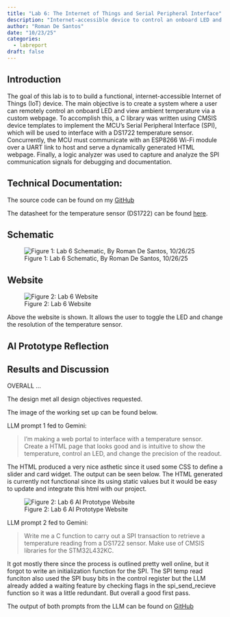 ```yaml
---
title: "Lab 6: The Internet of Things and Serial Peripheral Interface"
description: "Internet-accessible device to control an onboard LED and measure ambient temperature"
author: "Roman De Santos"
date: "10/23/25"
categories:
  - labreport
draft: false
---
```


## Introduction

The goal of this lab is to to build a functional, internet-accessible Internet of Things (IoT) device. The main objective is to create a system where a user can remotely control an onboard LED and view ambient temperature via a custom webpage. To accomplish this, a C library was written using CMSIS device templates to implement the MCU's Serial Peripheral Interface (SPI), which will be used to interface with a DS1722 temperature sensor. Concurrently, the MCU must communicate with an ESP8266 Wi-Fi module over a UART link to host and serve a dynamically generated HTML webpage. Finally, a logic analyzer was used to capture and analyze the SPI communication signals for debugging and documentation.

## Technical Documentation:

The source code can be found on my [GitHub](https://github.com/roman-de-santos/E155/tree/main/Lab6/MCU)

The datasheet for the temperature sensor (DS1722) can be found [here](https://hmc-e155.github.io/assets/doc/ds1722.pdf).

## Schematic

![Figure 1: Lab 6 Schematic, By Roman De Santos, 10/26/25](images/Schematic.png)

## Website

![Figure 2: Lab 6 Website](images/Website.png)

Above the website is shown. It allows the user to toggle the LED and change the resolution of the temperature sensor.

## AI Prototype Reflection

## Results and Discussion

OVERALL ...

The design met all design objectives requested.

The image of the working set up can be found below.

LLM prompt 1 fed to Gemini: 

>I’m making a web portal to interface with a temperature sensor. Create a HTML page that looks good and is intuitive to show the temperature, control an LED, and change the precision of the readout.

The HTML produced a very nice asthetic since it used some CSS to define a slider and card widget. The output can be seen below. The HTML generated is currently not functional since its using static values but it would be easy to update and integrate this html with our project.

![Figure 2: Lab 6 AI Prototype Website](images/AIPrototypeWebsite.png)

LLM prompt 2 fed to Gemini:

>Write me a C function to carry out a SPI transaction to retrieve a temperature reading from a DS1722 sensor. Make use of CMSIS libraries for the STM32L432KC.

It got mostly there since the process is outlined pretty well online, but it forgot to write an initialization function for the SPI. The SPI temp read funciton also used the SPI busy bits in the control register but the LLM already added a waiting feature by checking flags in the spi_send_recieve function so it was a little redundant. But overall a good first pass.

The output of both prompts from the LLM can be found on [GitHub](https://github.com/roman-de-santos/E155/blob/main/Lab6/AIPrototype)
